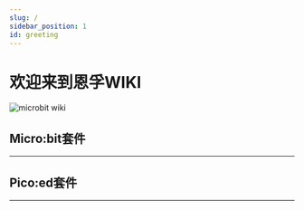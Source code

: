 ```yaml
---
slug: /
sidebar_position: 1
id: greeting
---
```



# 欢迎来到恩孚WIKI

![microbit wiki](./images/microbit-wiki.jpg)

## Micro:bit套件
---

<cardbox>
  <card
    href="./microbit-kits/microbit-starter-kit/"
    title="Micro:bit入门套件"
    description="用于教育的micro:bit入门套件。"
    img={microbitIcon}
  />
</cardbox>


## Pico:ed套件
---

<cardbox>
  <card
    href="./picoed-kits/picoed/"
    title="Pico:ed"
    description="ELECFREAKS Pico:ed V2是一款基于Raspberry Pi RP2040 MCU的开发板。"
    img={picoedIcon}
  />
  <card
    href="./picoed-kits/cutebot"
    title="酷比特小车"
    description="Pico:ed酷比特小车。"
    img={picoedCutebotIcon}
  />
</cardbox>
